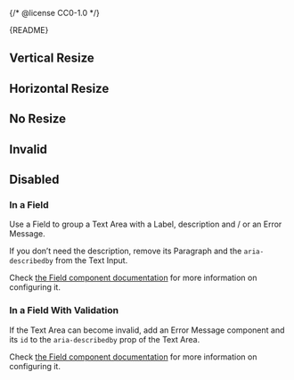 {/* @license CC0-1.0 */}


<Meta of={TextAreaStories} />

<Markdown>{README}</Markdown>

<Primary />

<Controls />

## Vertical Resize

<Canvas of={TextAreaStories.VerticalResize} />

## Horizontal Resize

<Canvas of={TextAreaStories.HorizontalResize} />

## No Resize

<Canvas of={TextAreaStories.NoResize} />

## Invalid

<Canvas of={TextAreaStories.Invalid} />

## Disabled

<Canvas of={TextAreaStories.Disabled} />

### In a Field

Use a Field to group a Text Area with a Label, description and / or an Error Message.

If you don’t need the description, remove its Paragraph and the `aria-describedby` from the Text Input.

Check [the Field component documentation](/docs/components-forms-field--docs) for more information on configuring it.

<Canvas of={TextAreaStories.InAField} />

### In a Field With Validation

If the Text Area can become invalid, add an Error Message component and its `id` to the `aria-describedby` prop of the Text Area.

Check [the Field component documentation](/docs/components-forms-field--docs) for more information on configuring it.

<Canvas of={TextAreaStories.InAFieldWithValidation} />
